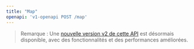 ```yaml
---
title: "Map"
openapi: 'v1-openapi POST /map'
---
```


> Remarque : Une [nouvelle version v2 de cette API](/fr/api-reference/endpoint/map) est désormais disponible, avec des fonctionnalités et des performances améliorées.